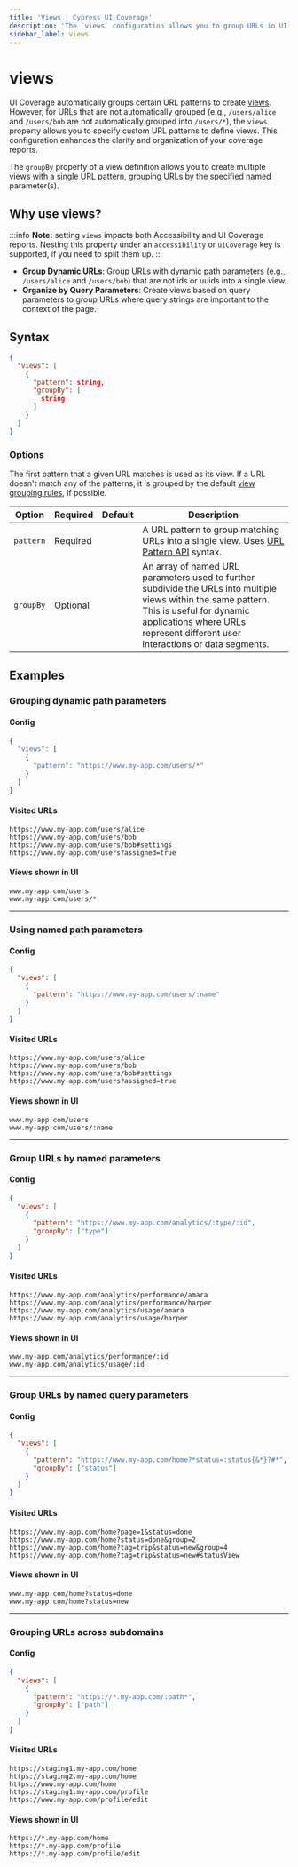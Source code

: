 ```yaml
---
title: 'Views | Cypress UI Coverage'
description: 'The `views` configuration allows you to group URLs in UI Coverage using custom logic.'
sidebar_label: views
---
```


<ProductHeading product="ui-coverage" />

# views

UI Coverage automatically groups certain URL patterns to create [views](/ui-coverage/core-concepts/views). However, for URLs that are not automatically grouped (e.g., `/users/alice` and `/users/bob` are not automatically grouped into `/users/*`), the `views` property allows you to specify custom URL patterns to define views. This configuration enhances the clarity and organization of your coverage reports.

The `groupBy` property of a view definition allows you to create multiple views with a single URL pattern, grouping URLs by the specified named parameter(s).

## Why use views?

:::info
**Note:** setting `views` impacts both Accessibility and UI Coverage reports.
Nesting this property under an `accessibility` or `uiCoverage` key is
supported, if you need to split them up.
:::

- **Group Dynamic URLs**: Group URLs with dynamic path parameters (e.g., `/users/alice` and `/users/bob`) that are not ids or uuids into a single view.
- **Organize by Query Parameters**: Create views based on query parameters to group URLs where query strings are important to the context of the page.

## Syntax

```json
{
  "views": [
    {
      "pattern": string,
      "groupBy": [
        string
      ]
    }
  ]
}
```

### Options

The first pattern that a given URL matches is used as its view. If a URL doesn't match any of the patterns, it is grouped by the default [view grouping rules](/ui-coverage/core-concepts/views), if possible.

| Option    | Required | Default | Description                                                                                                                                                                                                                 |
| --------- | -------- | ------- | --------------------------------------------------------------------------------------------------------------------------------------------------------------------------------------------------------------------------- |
| `pattern` | Required |         | A URL pattern to group matching URLs into a single view. Uses [URL Pattern API](https://developer.mozilla.org/en-US/docs/Web/API/URL_Pattern_API) syntax.                                                                   |
| `groupBy` | Optional |         | An array of named URL parameters used to further subdivide the URLs into multiple views within the same pattern. This is useful for dynamic applications where URLs represent different user interactions or data segments. |

## Examples

### Grouping dynamic path parameters

#### Config

```typescript
{
  "views": [
    {
      "pattern": "https://www.my-app.com/users/*"
    }
  ]
}
```

#### Visited URLs

```
https://www.my-app.com/users/alice
https://www.my-app.com/users/bob
https://www.my-app.com/users/bob#settings
https://www.my-app.com/users?assigned=true
```

#### Views shown in UI

```
www.my-app.com/users
www.my-app.com/users/*
```

---

### Using named path parameters

#### Config

```json
{
  "views": [
    {
      "pattern": "https://www.my-app.com/users/:name"
    }
  ]
}
```

#### Visited URLs

```
https://www.my-app.com/users/alice
https://www.my-app.com/users/bob
https://www.my-app.com/users/bob#settings
https://www.my-app.com/users?assigned=true
```

#### Views shown in UI

```
www.my-app.com/users
www.my-app.com/users/:name
```

---

### Group URLs by named parameters

#### Config

```json
{
  "views": [
    {
      "pattern": "https://www.my-app.com/analytics/:type/:id",
      "groupBy": ["type"]
    }
  ]
}
```

#### Visited URLs

```
https://www.my-app.com/analytics/performance/amara
https://www.my-app.com/analytics/performance/harper
https://www.my-app.com/analytics/usage/amara
https://www.my-app.com/analytics/usage/harper
```

#### Views shown in UI

```
www.my-app.com/analytics/performance/:id
www.my-app.com/analytics/usage/:id
```

---

### Group URLs by named query parameters

#### Config

```json
{
  "views": [
    {
      "pattern": "https://www.my-app.com/home?*status=:status{&*}?#*",
      "groupBy": ["status"]
    }
  ]
}
```

#### Visited URLs

```
https://www.my-app.com/home?page=1&status=done
https://www.my-app.com/home?status=done&group=2
https://www.my-app.com/home?tag=trip&status=new&group=4
https://www.my-app.com/home?tag=trip&status=new#statusView
```

#### Views shown in UI

```
www.my-app.com/home?status=done
www.my-app.com/home?status=new
```

---

### Grouping URLs across subdomains

#### Config

```json
{
  "views": [
    {
      "pattern": "https://*.my-app.com/:path*",
      "groupBy": ["path"]
    }
  ]
}
```

#### Visited URLs

```
https://staging1.my-app.com/home
https://staging2.my-app.com/home
https://www.my-app.com/home
https://staging1.my-app.com/profile
https://www.my-app.com/profile/edit
```

#### Views shown in UI

```
https://*.my-app.com/home
https://*.my-app.com/profile
https://*.my-app.com/profile/edit
```
